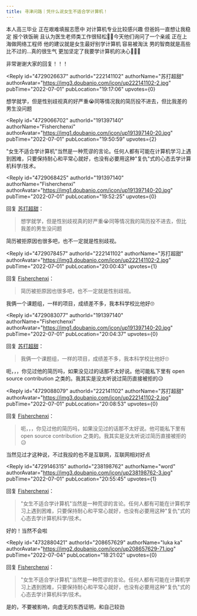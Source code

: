 ```yaml
---
title: 寻津问路｜凭什么说女生不适合学计算机！
---
```



<Forum groupName="大学不后悔学这个..." groupUrl="https://www.douban.com/group/728546/" archivedAt="2025-05-17T04:58:59.247Z">
  <Post
    id="269925263"
    title="寻津问路｜凭什么说女生不适合学计算机！"
    url="https://www.douban.com/group/topic/269925263/?_spm_id=MjM4MTk4NzYy"
    pubTime="2022-08-23"
    highlightUserId="191397140"
  >
本人高三毕业 正在艰难填报志愿中 对计算机专业比较感兴趣
但爸妈一直想让我稳定 报个铁饭碗
且认为医生老师类工作很轻松😵‍💫今天他们询问了一个亲戚 正在上海做网络工程师
他的建议就是女生最好别学计算机 容易被淘汰
男的智商就是高些比不过的...真的很生气 更加坚定了我要学计算机的决心😤😤😤

非常谢谢大家的回复！！！

<Reply
  id="4729026637"
  authorId="222141102"
  authorName="苏打超甜"
  authorAvatar="https://img3.doubanio.com/icon/up222141102-2.jpg"
  pubTime="2022-07-01"
  pubLocation="19:17:06"
  upvotes={0}
>
想学就学，但是性别歧视真的好严重😭同等情况我的简历投不进去，但比我差的男生没问题
</Reply>

<Reply
  id="4729066702"
  authorId="191397140"
  authorName="Fisherchenxi"
  authorAvatar="https://img1.doubanio.com/icon/up191397140-20.jpg"
  pubTime="2022-07-01"
  pubLocation="19:50:59"
  upvotes={2}
>
"女生不适合学计算机"当然是一种荒谬的言论。任何人都有可能在计算机学习上遇到困难，只要保持耐心和平常心就好，也没有必要用这种"复仇"式的心态去学计算机科学/技术。
</Reply>

<Reply
  id="4729068425"
  authorId="191397140"
  authorName="Fisherchenxi"
  authorAvatar="https://img1.doubanio.com/icon/up191397140-20.jpg"
  pubTime="2022-07-01"
  pubLocation="19:52:25"
  upvotes={0}
>
回复 [苏打超甜](https://www.douban.com/people/222141102/)：
 > 想学就学，但是性别歧视真的好严重😭同等情况我的简历投不进去，但比我差的男生没问题

简历被拒原因也很多吧，也不一定就是性别歧视。
</Reply>

<Reply
  id="4729078457"
  authorId="222141102"
  authorName="苏打超甜"
  authorAvatar="https://img3.doubanio.com/icon/up222141102-2.jpg"
  pubTime="2022-07-01"
  pubLocation="20:00:43"
  upvotes={1}
>
回复 [Fisherchenxi](https://www.douban.com/people/191397140/)：
 > 简历被拒原因也很多吧，也不一定就是性别歧视。

我俩一个课题组，一样的项目，成绩差不多，我本科学校比他好🙄
</Reply>

<Reply
  id="4729083077"
  authorId="191397140"
  authorName="Fisherchenxi"
  authorAvatar="https://img1.doubanio.com/icon/up191397140-20.jpg"
  pubTime="2022-07-01"
  pubLocation="20:04:37"
  upvotes={0}
>
回复 [苏打超甜](https://www.douban.com/people/222141102/)：
 > 我俩一个课题组，一样的项目，成绩差不多，我本科学校比他好🙄

呃，，，你见过他的简历吗，如果没见过的话那不太好说。他可能私下里有 open
source contribution 之类的。我其实是没太听说过简历直接被拒的😥
</Reply>

<Reply
  id="4729088079"
  authorId="222141102"
  authorName="苏打超甜"
  authorAvatar="https://img3.doubanio.com/icon/up222141102-2.jpg"
  pubTime="2022-07-01"
  pubLocation="20:08:53"
  upvotes={0}
>
回复 [Fisherchenxi](https://www.douban.com/people/191397140/)：
 > 呃，，，你见过他的简历吗，如果没见过的话那不太好说。他可能私下里有 open
> source contribution 之类的。我其实是没太听说过简历直接被拒的😥

当然见过才这种说，不过我投的也不是互联网，互联网相对好点
</Reply>

<Reply
  id="4729146315"
  authorId="238198762"
  authorName="word"
  authorAvatar="https://img3.doubanio.com/icon/up238198762-3.jpg"
  pubTime="2022-07-01"
  pubLocation="20:55:45"
  upvotes={1}
>
回复 [Fisherchenxi](https://www.douban.com/people/191397140/)：
 > "女生不适合学计算机"当然是一种荒谬的言论。任何人都有可能在计算机学习上遇到困难，只要保持耐心和平常心就好，也没有必要用这种"复仇"式的心态去学计算机科学/技术。

好的！当然不会啦
</Reply>

<Reply
  id="4732880421"
  authorId="208657629"
  authorName="luka ka"
  authorAvatar="https://img2.doubanio.com/icon/up208657629-71.jpg"
  pubTime="2022-07-04"
  pubLocation="18:21:02"
  upvotes={0}
>
回复 [Fisherchenxi](https://www.douban.com/people/191397140/)：
 > "女生不适合学计算机"当然是一种荒谬的言论。任何人都有可能在计算机学习上遇到困难，只要保持耐心和平常心就好，也没有必要用这种"复仇"式的心态去学计算机科学/技术。

是的，不要被影响，向虚无的东西证明，和自己较劲
</Reply>
  </Post>
</Forum>
